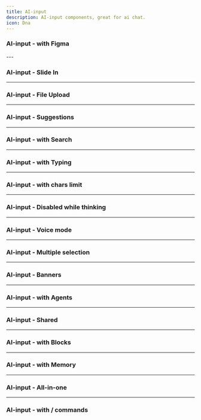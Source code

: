 ```yaml
---
title: AI-input
description: AI-input components, great for ai chat.
icon: Dna
---
```


### AI-input - with Figma


<Preview link="ai-input/ai-input-17">
  <AIInput_17 />
</Preview>
---

### AI-input - Slide In


<Preview link="ai-input/ai-input-01">
  <AIInput_01 />
</Preview>

---

### AI-input - File Upload


<Preview link="ai-input/ai-input-02">
  <AIInput_02 />
</Preview>

---

### AI-input - Suggestions


<Preview link="ai-input/ai-input-03">
  <AIInput_03 />
</Preview>

---

### AI-input - with Search


<Preview link="ai-input/ai-input-04">
  <AIInput_04 />
</Preview>

---

### AI-input - with Typing


<Preview link="ai-input/ai-input-05">
  <AIInput_05 />
</Preview>

---

### AI-input - with chars limit


<Preview link="ai-input/ai-input-06">
  <AIInput_06 />
</Preview>

---

### AI-input - Disabled while thinking


<Preview link="ai-input/ai-input-07">
  <AIInput_07 />
</Preview>

---

### AI-input - Voice mode


<Preview link="ai-input/ai-input-08">
  <AIInput_08 />
</Preview>

---

### AI-input - Multiple selection


<Preview link="ai-input/ai-input-09">
  <AIInput_09 />
</Preview>

---

### AI-input - Banners


<Preview link="ai-input/ai-input-10">
  <AIInput_10 />
</Preview>

---

### AI-input - with Agents


<Preview link="ai-input/ai-input-11">
  <AIInput_11 />
</Preview>

---

### AI-input - Shared


<Preview link="ai-input/ai-input-12">
  <AIInput_12 />
</Preview>

---

### AI-input - with Blocks


<Preview link="ai-input/ai-input-13">
  <AIInput_13 />
</Preview>

---

### AI-input - with Memory


<Preview link="ai-input/ai-input-14">
  <AIInput_14 />
</Preview>

---

### AI-input - All-in-one


<Preview link="ai-input/ai-input-15">
  <AIInput_15 />
</Preview>

---

### AI-input - with / commands


<Preview link="ai-input/ai-input-16">
  <AIInput_16 />
</Preview>
